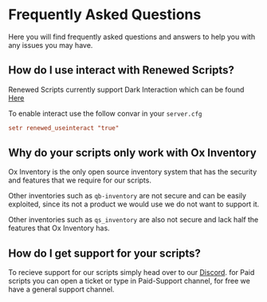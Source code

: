 # Frequently Asked Questions
Here you will find frequently asked questions and answers to help you with any issues you may have.


## How do I use interact with Renewed Scripts?
Renewed Scripts currently support Dark Interaction which can be found [Here](https://github.com/darktrovx/interact)

To enable interact use the follow convar in your `server.cfg`
```cfg
setr renewed_useinteract "true"
```

## Why do your scripts only work with Ox Inventory
Ox Inventory is the only open source inventory system that has the security and features that we require for our scripts.

Other inventories such as `qb-inventory` are not secure and can be easily exploited, since its not a product we would use we do not want to support it.

Other inventories such as `qs_inventory` are also not secure and lack half the features that Ox Inventory has.

## How do I get support for your scripts?
To recieve support for our scripts simply head over to our [Discord](https://discord.gg/AS2Y8TWejt). for Paid scripts you can open a ticket or type in Paid-Support channel, for free we have a general support channel.